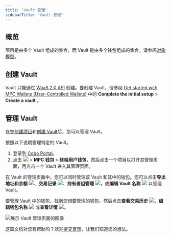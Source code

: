 ```yaml
---
title: "Vault 管理"
sidebarTitle: "Vault 管理"
---
```


## 概览
项目是由多个 Vault 组成的集合，而 Vault 是由多个钱包组成的集合。请参阅[对象模型](/cn/portal/mpc-wallets/ucw/object-model)。

## 创建 Vault
Vault 只能通过 [WaaS 2.0 API](https://www.cobo.com/developers/v2/guides/overview/introduction) 创建。要创建 Vault，请参阅 [Get started with MPC Wallets (User-Controlled Wallets)](https://www.cobo.com/developers/v2/guides/mpc-wallets/get-started-ucw#1-complete-the-initial-setup) 中的 **Complete the initial setup** > **Create a vault** 。

## 管理 Vault
在您[创建项目](/cn/portal/mpc-wallets/ucw/project-management#)和[创建 Vault](/cn/portal/mpc-wallets/ucw/vault-management#vault)后，您可以管理 Vault。

按照以下说明管理特定的 Vault。

1. 登录到 [Cobo Portal](https://portal.cobo.com/login)。
2. 点击 <img src="/cn/images/common/wallets_icon_cn.svg" className="icon"></img> > **MPC 钱包** > **终端用户钱包**，然后点击一个项目以打开其管理页面，再点击一个 Vault 进入其管理页面。

在 Vault 的管理页面中，您可以同时管理该 Vault 和其中的钱包。您可以点击**导出地址和余额** <img src="/en/images/common/icon_export_balances_and_addresses.svg" className="icon"></img>、**交易记录** <img src="/en/images/common/icon_view transactions.svg" className="icon"></img>、**持有者组管理** <img src="/en/images/common/icon_key_share_management.svg" className="icon"></img>，或**编辑 Vault 名称** <img src="/en/images/common/icon_edit.svg" className="icon"></img> 以管理 Vault。

要管理 Vault 中的钱包，找到您想要管理的钱包，然后点击**查看交易历史** <img src="/en/images/common/icon_view transactions.svg" className="icon"></img>、**编辑钱包名称** <img src="/en/images/common/icon_edit.svg" className="icon"></img> 或**查看详情** <img src="/en/images/common/icon_view.svg" className="icon"></img>。

<img src="/cn/images/mpc-wallet/ucw/vault-managment-ucw.png" className="screenshot_full_screen" alt="展示 Vault 管理页面的图像" />

<Tip>这篇文档对您有帮助吗？欢迎[提交反馈](https://forms.zohopublic.com/cobo/form/DocumentFeedbackForm/formperma/QvLOhxJv1_JMsJ-1dleZ8Itb_7rzN-LtgvsDdxosoVI?referrername=manuals)，让我们知道您的想法。</Tip>